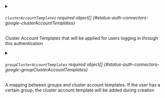 

<PartialClientId />


<PartialClientSecret />


<PartialRedirectURI />


<PartialScopes />


<PartialHostedDomains />


<PartialGroups />


<PartialServiceAccountFilePath />


<PartialAdminEmail />



<details className="config-field" data-expandable="true">
<summary>

###### `clusterAccountTemplates` <span className="config-field-required" data-required="false">required</span> <span className="config-field-type">object[]</span> <span className="config-field-default"></span> <span className="config-field-enum"></span> {#status-auth-connectors-google-clusterAccountTemplates}

Cluster Account Templates that will be applied for users logging in through this authentication

</summary>

<PartialClusterAccountTemplatesreference />


</details>



<details className="config-field" data-expandable="true">
<summary>

###### `groupClusterAccountTemplates` <span className="config-field-required" data-required="false">required</span> <span className="config-field-type">object[]</span> <span className="config-field-default"></span> <span className="config-field-enum"></span> {#status-auth-connectors-google-groupClusterAccountTemplates}

A mapping between groups and cluster account templates. If the user has a certain group, the cluster
account template will be added during creation

</summary>

<PartialGroupClusterAccountTemplatesreference />


</details>
